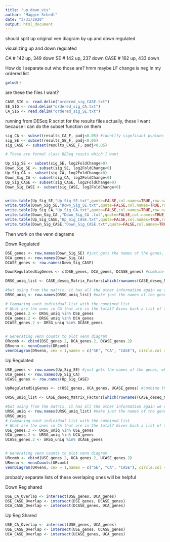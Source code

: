 ```yaml
---
title: "up_down_vis"
author: "Maggie Schedl"
date: "3/31/2020"
output: html_document
---
```




should split up original ven diagram by up and down regulated 

visualizing up and down regulated 

CA # 142 up, 349 down
SE # 142 up, 237 down
CASE # 162 up, 433 down

How do I separate out who those are? hmm maybe LF change is neg
in my ordered list 

```r
getwd()
```

are these the files I want?
```r
CASE_SIG <- read.delim("ordered_sig_CASE.txt")
SE_SIG <- read.delim("ordered_sig_CA.txt")
CA_SIG <- read.delim("ordered_sig_SE.txt")
```

running from DESeq R script for the results files actually, these I want because I can do the subset function on them 
```r
sig_CA <- subset(results_CA_F, padj<0.05) #identify signficant pvalues with 5%FDR
sig_SE <- subset(results_SE_F, padj<0.05)
sig_CASE <- subset(results_CASE_F, padj<0.05)

# These are formal class DESeq resuts which I want

Up_Sig_SE <- subset(sig_SE, log2FoldChange>0)
Down_Sig_SE <- subset(sig_SE, log2FoldChange<0)
Up_Sig_CA <- subset(sig_CA, log2FoldChange>0)
Down_Sig_CA <- subset(sig_CA, log2FoldChange<0)
Up_Sig_CASE <- subset(sig_CASE, log2FoldChange>0)
Down_Sig_CASE <- subset(sig_CASE, log2FoldChange<0)


write.table(Up_Sig_SE,"Up_Sig_SE.txt",quote=FALSE,col.names=TRUE,row.names=TRUE,sep="\t")
write.table(Down_Sig_SE,"Down_Sig_SE.txt",quote=FALSE,col.names=TRUE,row.names=TRUE,sep="\t")
write.table(Up_Sig_CA,"Up_Sig_CA.txt",quote=FALSE,col.names=TRUE,row.names=TRUE,sep="\t")
write.table(Down_Sig_CA ,"Down_Sig_CA .txt",quote=FALSE,col.names=TRUE,row.names=TRUE,sep="\t")
write.table(Up_Sig_CASE,"Up_Sig_CASE.txt",quote=FALSE,col.names=TRUE,row.names=TRUE,sep="\t")
write.table(Down_Sig_CASE,"Down_Sig_CASE.txt",quote=FALSE,col.names=TRUE,row.names=TRUE,sep="\t")
```


Then work on the venn diagrams

Down Regulated 
```r
DSE_genes <- row.names(Down_Sig_SE) #just gets the names of the genes, which is all that is needed to compare
DCA_genes <- row.names(Down_Sig_CA)
DCASE_genes <- row.names(Down_Sig_CASE)

DownRegulatedSigGenes <- c(DSE_genes, DCA_genes, DCASE_genes) #combine the list

DRSG_uniq_list <- CASE_deseq_Matrix_Factors[which(rownames(CASE_deseq_Matrix_Factors) %in% DownRegulatedSigGenes),] #gets rid of any duplicates 

#but using from the matrix, it has all the other information again we don't need
DRSG_uniq <- row.names(DRSG_uniq_list) #make just the names of the genes again

# Comparing each individual list with the combined list
# What are the ones in CA that are in the total? Gives back a list of true and falses 
DSE_genes.2 <- DRSG_uniq %in% DSE_genes
DCA_genes.2 <- DRSG_uniq %in% DCA_genes
DCASE_genes.2 <- DRSG_uniq %in% DCASE_genes


# Generating venn counts to plot venn diagram  
DRcomb <- cbind(DSE_genes.2, DCA_genes.2, DCASE_genes.2)
DRvenn <- vennCounts(DRcomb)
vennDiagram(DRvenn, cex = 1,names = c("SE", "CA", "CASE"), circle.col = c("#593959", "#2e5eaa", "#40a08e"))
```

Up Regulated 

```r
USE_genes <- row.names(Up_Sig_SE) #just gets the names of the genes, which is all that is needed to compare
UCA_genes <- row.names(Up_Sig_CA)
UCASE_genes <- row.names(Up_Sig_CASE)

UpRegulatedSigGenes <- c(USE_genes, UCA_genes, UCASE_genes) #combine the list

URSG_uniq_list <- CASE_deseq_Matrix_Factors[which(rownames(CASE_deseq_Matrix_Factors) %in% UpRegulatedSigGenes),] #gets rid of any duplicates 

#but using from the matrix, it has all the other information again we don't need
URSG_uniq <- row.names(URSG_uniq_list) #make just the names of the genes again
URSG_uniq
# Comparing each individual list with the combined list
# What are the ones in CA that are in the total? Gives back a list of true and falses 
USE_genes.2 <- URSG_uniq %in% USE_genes
UCA_genes.2 <- URSG_uniq %in% UCA_genes
UCASE_genes.2 <- URSG_uniq %in% UCASE_genes


# Generating venn counts to plot venn diagram  
URcomb <- cbind(USE_genes.2, UCA_genes.2, UCASE_genes.2)
URvenn <- vennCounts(URcomb)
vennDiagram(URvenn, cex = 1,names = c("SE", "CA", "CASE"), circle.col = c("#593959", "#2e5eaa", "#40a08e"))
```

probably separate lists of these overlaping ones will be helpful

Down Reg shared
```r
DSE_CA_Overlap <- intersect(DSE_genes, DCA_genes)
DSE_CASE_Overlap <- intersect(DSE_genes, DCASE_genes)
DCA_CASE_Overlap <- intersect(DCASE_genes, DCA_genes)
```


Up Reg Shared
```r
USE_CA_Overlap <- intersect(USE_genes, UCA_genes)
USE_CASE_Overlap <- intersect(USE_genes, UCASE_genes)
UCA_CASE_Overlap <- intersect(UCASE_genes, UCA_genes)

```

